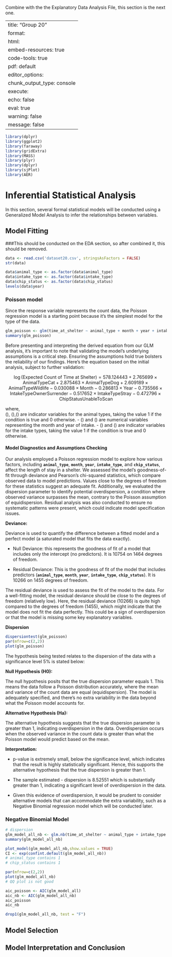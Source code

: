 Combine with the the Explanatory Data Analysis File, this section is the next one.

---
title: "Group 20"
format: 
  html:
    embed-resources: true
    code-tools: true
  pdf: default
editor_options: 
  chunk_output_type: console
execute:
  echo: false
  eval: true
  warning: false
  message: false
---

```r
library(dplyr)
library(ggplot2)
library(faraway)
library(gridExtra)
library(MASS)
library(plyr)
library(dplyr)
library(sjPlot)
library(AER)
```

# Inferential Statistical Analysis

In this section, several formal statistical models will be conducted using a Generalized Model Analysis to infer the relationships between variables.

## Model Fitting

###This should be conducted on the EDA section, so after combined it, this should be removed.

```r
data <- read.csv('dataset20.csv', stringsAsFactors = FALSE)
str(data)

data$animal_type <- as.factor(data$animal_type)
data$intake_type <- as.factor(data$intake_type)
data$chip_status <- as.factor(data$chip_status)
levels(data$year)
```

### Poisson model

Since the response variable represents the count data, the Poisson regression model is a starting point because it's the simplest model for the type of the data.

```r
glm_poisson <- glm(time_at_shelter ~ animal_type + month + year + intake_type + chip_status, family = "poisson", data = data)
summary(glm_poisson)
```

Before presenting and interpreting the derived equation from our GLM analysis, it's important to note that validating the model's underlying assumptions is a critical step. Ensuring the assumptions hold true bolsters the reliability of our findings. Here's the equation based on the initial analysis, subject to further validation:

$$
\log(\text{Expected Count of Time at Shelter}) = 578.124443 + 2.765699 \times \text{AnimalTypeCat} + 2.875463 \times \text{AnimalTypeDog} + 2.609189 \times \text{AnimalTypeWildlife} - 0.030088 \times \text{Month} - 0.286813 \times \text{Year} - 0.735566 \times \text{IntakeTypeOwnerSurrender} - 0.517652 \times \text{IntakeTypeStray} - 0.472796 \times \text{ChipStatusUnableToScan}
$$

where,  
(\text{AnimalTypeCat}\), \(\text{AnimalTypeDog}\),(\text{AnimalTypeWildlife}\) are indicator variables for the animal types, taking the value 1 if the condition is true and 0 otherwise.
- \(\text{Month}\) and \(\text{Year}\) are numerical variables representing the month and year of intake.
- \(\text{IntakeTypeOwnerSurrender}\) and \(\text{IntakeTypeStray}\) are indicator variables for the intake types, taking the value 1 if the condition is true and 0 otherwise.

#### Model Diagnostics and Assumptions Checking

Our analysis employed a Poisson regression model to explore how various factors, including **`animal_type`**, **`month`**, **`year`**, **`intake_type`**, and **`chip_status`**, affect the length of stay in a shelter. We assessed the model's goodness-of-fit through deviance and Pearson's chi-squared statistics, which compare observed data to model predictions. Values close to the degrees of freedom for these statistics suggest an adequate fit. Additionally, we evaluated the dispersion parameter to identify potential overdispersion, a condition where observed variance surpasses the mean, contrary to the Poisson assumption of equidispersion. Residual analysis was also conducted to ensure no systematic patterns were present, which could indicate model specification issues.

**Deviance:**

Deviance is used to quantify the difference between a fitted model and a perfect model (a saturated model that fits the data exactly).

-   Null Deviance: this represents the goodness of fit of a model that includes only the intercept (no predictors). It is 10754 on 1464 degrees of freedom.

-   Residual Deviance: This is the goodness of fit of the model that includes predictors (**`animal_type`**, **`month`**, **`year`**, **`intake_type`**, **`chip_status`**). It is 10266 on 1455 degrees of freedom.

The residual deviance is used to assess the fit of the model to the data. For a well-fitting model, the residual deviance should be close to the degrees of freedom (relatively low). Here, the residual deviance (10266) is quite high compared to the degrees of freedom (1455), which might indicate that the model does not fit the data perfectly. This could be a sign of overdispersion or that the model is missing some key explanatory variables.

**Dispersion**

```r
dispersiontest(glm_poisson)
par(mfrow=c(2,2))
plot(glm_poisson)
```

The hypothesis being tested relates to the dispersion of the data with a significance level 5% is stated below:

**Null Hypothesis (H0):**

The null hypothesis posits that the true dispersion parameter equals 1. This means the data follow a Poisson distribution accurately, where the mean and variance of the count data are equal (equidispersion). The model is adequately specified, and there's no extra variability in the data beyond what the Poisson model accounts for.

**Alternative Hypothesis (Ha):**

The alternative hypothesis suggests that the true dispersion parameter is greater than 1, indicating overdispersion in the data. Overdispersion occurs when the observed variance in the count data is greater than what the Poisson model would predict based on the mean.

**Interpretation:**

-   p-value is extremely small, below the significance level, which indicates that the result is highly statistically significant. Hence, this supports the alternative hypothesis that the true dispersion is greater than 1.

-   The sample estimated - dispersion is 8.52551 which is substantially greater than 1, indicating a significant level of overdispersion in the data.

-   Given this evidence of overdispersion, it would be prudent to consider alternative models that can accommodate the extra variability, such as a Negative Binomial regression model which will be conducted later.

### Negative Binomial Model

```r
# dispersion
glm_model_all_nb <- glm.nb(time_at_shelter ~ animal_type + intake_type + chip_status, data = data)
summary(glm_model_all_nb)
```

```r
plot_model(glm_model_all_nb,show.values = TRUE)
CI <- exp(confint.default(glm_model_all_nb))
# animal_type contains 1
# chip_status contains 1
```

```r
par(mfrow=c(2,2))
plot(glm_model_all_nb)
# QQ plot is not good
```

```r
aic_poisson <- AIC(glm_model_all)
aic_nb <- AIC(glm_model_all_nb)
aic_poisson
aic_nb
```

```r
drop1(glm_model_all_nb, test = "F")
```

## Model Selection

## Model Interpretation and Conclusion
